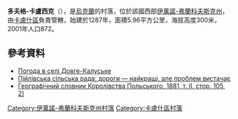{{coord|48|59|17|N|24|17|58|E|scale:30000|display=title}}

'''多夫格-卡盧西克'''（{{lang-uk|Довге-Калуське}}），是[[烏克蘭|烏克蘭]]的村落，位於該國西部[[伊萬諾-弗蘭科夫斯克州|伊萬諾-弗蘭科夫斯克州]]，由[[卡盧什區|卡盧什區]]負責管轄，始建於1287年，面積5.96平方公里，海拔高度300米，2001年人口872。

==參考資料==
* [http://weather.in.ua/ua/ivano-frankovskaja/7039 Погода в селі Довге-Калуське]{{Wayback|url=http://weather.in.ua/ua/ivano-frankovskaja/7039 |date=20111221062557 }}
* [http://visti-kalush.com.ua/articles/category/society/2012/12/21/5307/view Пійлівська сільська рада: дороги — найкращі, але проблем вистачає]{{Wayback|url=http://visti-kalush.com.ua/articles/category/society/2012/12/21/5307/view |date=20180705233010 }}
* [http://dir.icm.edu.pl/pl/Slownik_geograficzny/Tom_II/105 Географічний словник Королівства Польського, 1881, т. II, стор. 105, 2)]{{Wayback|url=http://dir.icm.edu.pl/pl/Slownik_geograficzny/Tom_II/105 |date=20160305202351 }}

{{DEFAULTSORT:Довге-Калуське}}
[[Category:伊萬諾-弗蘭科夫斯克州村落|Category:伊萬諾-弗蘭科夫斯克州村落]]
[[Category:卡盧什區村落|Category:卡盧什區村落]]


{{IvanoFrankivsk-geo-stub}}